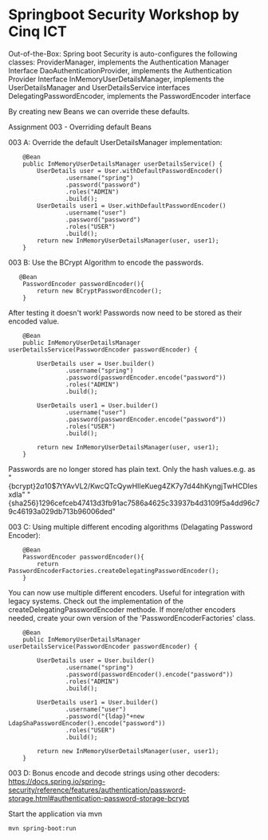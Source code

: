 # Springboot Security Workshop by Cinq ICT

Out-of-the-Box: Spring boot Security is auto-configures the following classes:
ProviderManager, implements the Authentication Manager Interface
DaoAuthenticationProvider, implements the Authentication Provider Interface
InMemoryUserDetailsManager, implements the UserDetailsManager and UserDetailsService interfaces
DelegatingPasswordEncoder, implements the PasswordEncoder interface

By creating new Beans we can override these defaults.


Assignment 003 - Overriding default Beans

003 A: Override the default UserDetailsManager implementation:

```
    @Bean
    public InMemoryUserDetailsManager userDetailsService() {
        UserDetails user = User.withDefaultPasswordEncoder()
                .username("spring")
                .password("password")
                .roles("ADMIN")
                .build();
        UserDetails user1 = User.withDefaultPasswordEncoder()
                .username("user")
                .password("password")
                .roles("USER")
                .build();
        return new InMemoryUserDetailsManager(user, user1);
    }
```

003 B: Use the BCrypt Algorithm to encode the passwords.
```
   @Bean
    PasswordEncoder passwordEncoder(){
        return new BCryptPasswordEncoder();
    }
```
After testing it doesn't work! Passwords now need to be stored as their encoded value.

```
    @Bean
    public InMemoryUserDetailsManager userDetailsService(PasswordEncoder passwordEncoder) {

        UserDetails user = User.builder()
                .username("spring")
                .password(passwordEncoder.encode("password"))
                .roles("ADMIN")
                .build();

        UserDetails user1 = User.builder()
                .username("user")
                .password(passwordEncoder.encode("password"))
                .roles("USER")
                .build();

        return new InMemoryUserDetailsManager(user, user1);
    }
```
Passwords are no longer stored has plain text. Only the hash values.e.g. as <key><hashvalue>
"{bcrypt}$2a$10$7tYAvVL2/KwcQTcQywHIleKueg4ZK7y7d44hKyngjTwHCDlesxdla"
"{sha256}1296cefceb47413d3fb91ac7586a4625c33937b4d3109f5a4dd96c79c46193a029db713b96006ded"


003 C: Using multiple different encoding algorithms (Delagating Password Encoder):

```
    @Bean
    PasswordEncoder passwordEncoder(){
        return PasswordEncoderFactories.createDelegatingPasswordEncoder();
    }
```

You can now use multiple different encoders. Useful for integration with legacy systems.
Check out the implementation of the createDelegatingPasswordEncoder methode. If more/other encoders needed,
create your own version of the 'PasswordEncoderFactories' class.

```
    @Bean
    public InMemoryUserDetailsManager userDetailsService(PasswordEncoder passwordEncoder) {

        UserDetails user = User.builder()
                .username("spring")
                .password(passwordEncoder().encode("password"))
                .roles("ADMIN")
                .build();

        UserDetails user1 = User.builder()
                .username("user")
                .password("{ldap}"+new LdapShaPasswordEncoder().encode("password"))
                .roles("USER")
                .build();

        return new InMemoryUserDetailsManager(user, user1);
    }
```


003 D: Bonus encode and decode strings using other decoders:
https://docs.spring.io/spring-security/reference/features/authentication/password-storage.html#authentication-password-storage-bcrypt


Start the application via mvn
```
mvn spring-boot:run
```
